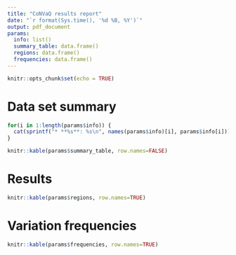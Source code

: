 ```yaml
---
title: "CoNVaQ results report"
date: "`r format(Sys.time(), '%d %B, %Y')`"
output: pdf_document
params:
  info: list()
  summary_table: data.frame()
  regions: data.frame()
  frequencies: data.frame()
---
```


```r
knitr::opts_chunk$set(echo = TRUE)
```

# Data set summary

```r
for(i in 1:length(params$info)) {
  cat(sprintf("* **%s**: %s\n", names(params$info)[i], params$info[i]))
}
```

```r
knitr::kable(params$summary_table, row.names=FALSE)
```

# Results

```r
knitr::kable(params$regions, row.names=TRUE)
```

# Variation frequencies

```r
knitr::kable(params$frequencies, row.names=TRUE)
```
